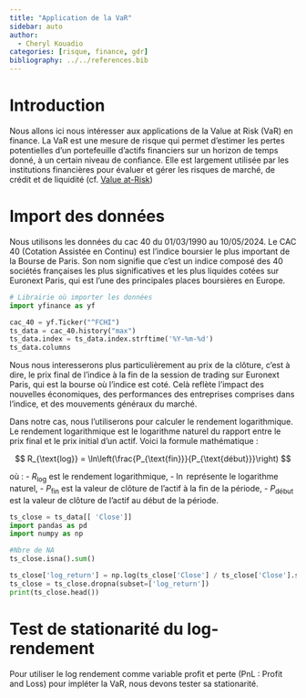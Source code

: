 ```yaml
---
title: "Application de la VaR"
sidebar: auto
author:
  - Cheryl Kouadio
categories: [risque, finance, gdr]
bibliography: ../../references.bib
---
```


# Introduction

Nous allons ici nous intéresser aux applications de la Value at Risk (VaR) en finance. La VaR est une mesure de risque qui permet d'estimer les pertes potentielles d'un portefeuille d'actifs financiers sur un horizon de temps donné, à un certain niveau de confiance. Elle est largement utilisée par les institutions financières pour évaluer et gérer les risques de marché, de crédit et de liquidité (cf. [Value at-Risk](var.qmd#sec-var-def))

# Import des données

Nous utilisons les données du cac 40 du 01/03/1990 au 10/05/2024. Le CAC 40 (Cotation Assistée en Continu) est l'indice boursier le plus important de la Bourse de Paris. Son nom signifie que c'est un indice composé des 40 sociétés françaises les plus significatives et les plus liquides cotées sur Euronext Paris, qui est l'une des principales places boursières en Europe.

```python
# Librairie où importer les données
import yfinance as yf

cac_40 = yf.Ticker("^FCHI")
ts_data = cac_40.history("max")
ts_data.index = ts_data.index.strftime('%Y-%m-%d')
ts_data.columns
```

Nous  nous interesserons plus particulièrement au prix de la clôture, c'est à dire, le prix final de l'indice à la fin de la session de trading sur Euronext Paris, qui est la bourse où l'indice est coté. Celà reflète l'impact des nouvelles économiques, des performances des entreprises comprises dans l'indice, et des mouvements généraux du marché.

Dans notre cas, nous l'utiliserons pour calculer le rendement logarithmique.
Le rendement logarithmique est le logarithme naturel du rapport entre le prix final et le prix initial d'un actif. Voici la formule mathématique :

$$ R_{\text{log}} = \ln\left(\frac{P_{\text{fin}}}{P_{\text{début}}}\right) $$

où :
- $R_{\text{log}}$ est le rendement logarithmique,
- $\ln$ représente le logarithme naturel,
- $P_{\text{fin}}$ est la valeur de clôture de l'actif à la fin de la période,
- $P_{\text{début}}$ est la valeur de clôture de l'actif au début de la période.

```python
ts_close = ts_data[[ 'Close']]
import pandas as pd
import numpy as np

#Nbre de NA
ts_close.isna().sum()

ts_close['log_return'] = np.log(ts_close['Close'] / ts_close['Close'].shift(1))
ts_close = ts_close.dropna(subset=['log_return'])
print(ts_close.head())
```


# Test de stationarité du log-rendement

Pour utiliser le log rendement comme variable profit et perte (PnL : Profit and Loss) pour impléter la VaR, nous devons tester sa stationarité.
